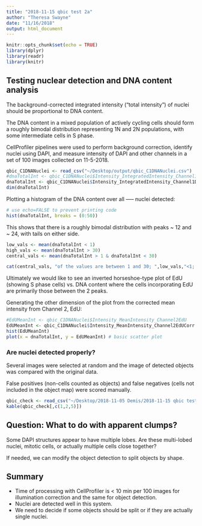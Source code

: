 ```yaml
---
title: "2018-11-15 qbic test 2a"
author: "Theresa Swayne"
date: "11/16/2018"
output: html_document
---
```


```r
knitr::opts_chunk$set(echo = TRUE)
library(dplyr)
library(readr)
library(knitr)
```

## Testing nuclear detection and DNA content analysis

The background-corrected integrated intensity ("total intensity") of nuclei should be proportional to DNA content.

The DNA content in a mixed population of actively cycling cells should form a roughly bimodal distribution representing 1N and 2N populations, with some intermediate cells in S phase.

CellProfiler pipelines were used to perform background correction, identify nuclei using DAPI, and measure intensity of DAPI and other channels in a set of 100 images collected on 11-5-2018.

```r
qbic_C1DNANuclei <- read_csv("~/Desktop/output/qbic_C1DNANuclei.csv")
#dnaTotalInt <- qbic_C1DNANuclei$Intensity_IntegratedIntensity_Channel1DNA
dnaTotalInt <- qbic_C1DNANuclei$Intensity_IntegratedIntensity_Channel1DNACorr
dim(dnaTotalInt)
```


Plotting a histogram of the DNA content over all ----- nuclei detected:

```r
# use echo=FALSE to prevent printing code
hist(dnaTotalInt, breaks = (0:50))
```

This shows that there is a roughly bimodal distribution with peaks ~ 12 and ~ 24, with tails on either side.


```r
low_vals <- mean(dnaTotalInt < 1)
high_vals <- mean(dnaTotalInt > 30)
central_vals <- mean(dnaTotalInt > 1 & dnaTotalInt < 30)

cat(central_vals, "of the values are between 1 and 30; ",low_vals,"<1; and",high_vals,">30")
```

Ultimately we would like to see an inverted horseshoe-type plot of EdU (showing S phase cells) vs. DNA content where the cells incorporating EdU are primarily those between the 2 peaks.

Generating the other dimension of the plot from the corrected mean intensity from Channel 2, EdU:
```r
#EdUMeanInt <- qbic_C1DNANuclei$Intensity_MeanIntensity_Channel2EdU
EdUMeanInt <- qbic_C1DNANuclei$Intensity_MeanIntensity_Channel2EdUCorr
hist(EdUMeanInt)
plot(x = dnaTotalInt, y = EdUMeanInt) # basic scatter plot
```



### Are nuclei detected properly?

Several images were selected at random and the image of detected objects was compared with the original data. 

<!-- TODO: Insert images here of a general example -->
 
False positives (non-cells counted as objects) and false negatives (cells not included in the object map) were scored manually.

```r
qbic_check <- read_csv("~/Desktop/2018-11-05 Demis/2018-11-15 qbic test 2.csv")
kable(qbic_check[,c(1,2,5)])
```

<!-- TODO:  count false pos and neg rate -->

## Question: What to do with apparent clumps? 

Some DAPI structures appear to have multiple lobes. Are these multi-lobed nuclei, mitotic cells, or actually multiple cells close together?

<!-- TODO: Insert images here of specific examples of ambiguous multiple cells -->


If needed, we can modify the object detection to split objects by shape.

## Summary

* Time of processing with CellProfiler is < 10 min per 100 images for illumination correction and the same for object detection.
* Nuclei are detected well in this system.
* We need to decide if some objects should be split or if they are actually single nuclei.


